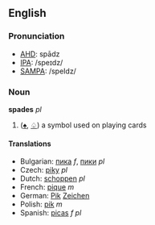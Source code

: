 ==English==
===Pronunciation===
*[[w:AHD|AHD]]: spādz
*[[w:IPA|IPA]]: /speɪdz/
*[[w:SAMPA|SAMPA]]: /speIdz/

===Noun===
'''spades''' ''pl''

# ([[♠]], [[♤]]) a symbol used on playing cards

====Translations====
*Bulgarian: [[пика]] ''f'', [[пики]] ''pl''
*Czech: [[piky]] ''pl'' 
*Dutch: [[schoppen]] ''pl''
*French: [[pique]] ''m''
*German: [[Pik]] [[Zeichen]]
*Polish: [[pik]] ''m''
*Spanish: [[picas]] ''f pl''